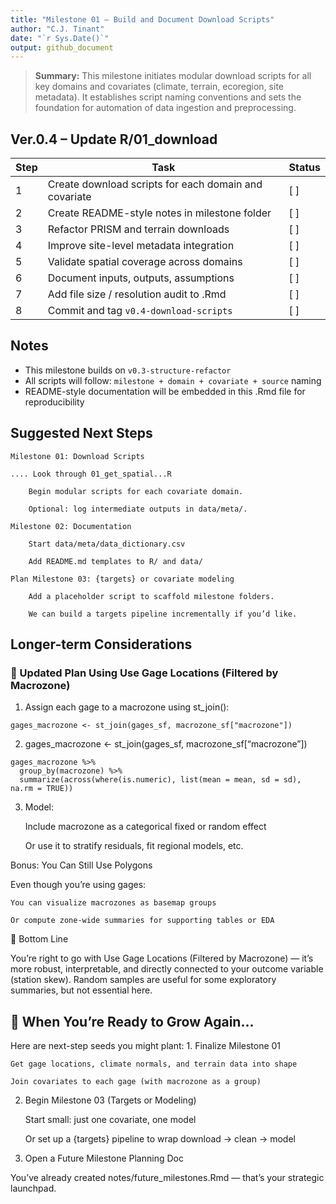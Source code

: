 ```yaml
---
title: "Milestone 01 – Build and Document Download Scripts"
author: "C.J. Tinant"
date: "`r Sys.Date()`"
output: github_document
---
```


> **Summary:** This milestone initiates modular download scripts for all key domains and covariates (climate, terrain, ecoregion, site metadata). It establishes script naming conventions and sets the foundation for automation of data ingestion and preprocessing.

## Ver.0.4 – Update R/01_download

| Step | Task                                                  | Status |
|------|-------------------------------------------------------|--------|
| 1    | Create download scripts for each domain and covariate | [ ]    |
| 2    | Create README-style notes in milestone folder         | [ ]    |
| 3    | Refactor PRISM and terrain downloads                  | [ ]    |
| 4    | Improve site-level metadata integration               | [ ]    |
| 5    | Validate spatial coverage across domains              | [ ]    |
| 6    | Document inputs, outputs, assumptions                 | [ ]    |
| 7    | Add file size / resolution audit to .Rmd              | [ ]    |
| 8    | Commit and tag `v0.4-download-scripts`                | [ ]    |

## Notes

-   This milestone builds on `v0.3-structure-refactor`
-   All scripts will follow: `milestone + domain + covariate + source` naming
-   README-style documentation will be embedded in this .Rmd file for reproducibility

## Suggested Next Steps

```         
Milestone 01: Download Scripts

.... Look through 01_get_spatial...R

    Begin modular scripts for each covariate domain.

    Optional: log intermediate outputs in data/meta/.

Milestone 02: Documentation

    Start data/meta/data_dictionary.csv

    Add README.md templates to R/ and data/

Plan Milestone 03: {targets} or covariate modeling

    Add a placeholder script to scaffold milestone folders.

    We can build a targets pipeline incrementally if you’d like.
```

## Longer-term Considerations

### 🔁 Updated Plan Using Use Gage Locations (Filtered by Macrozone)

1.  Assign each gage to a macrozone using st_join():

```         
gages_macrozone <- st_join(gages_sf, macrozone_sf["macrozone"])
```

2.  gages_macrozone \<- st_join(gages_sf, macrozone_sf["macrozone"])

```         
gages_macrozone %>%
  group_by(macrozone) %>%
  summarize(across(where(is.numeric), list(mean = mean, sd = sd), na.rm = TRUE))
```

3.  Model:

    Include macrozone as a categorical fixed or random effect

    Or use it to stratify residuals, fit regional models, etc.

Bonus: You Can Still Use Polygons

Even though you're using gages:

```         
You can visualize macrozones as basemap groups

Or compute zone-wide summaries for supporting tables or EDA
```

🧭 Bottom Line

You’re right to go with Use Gage Locations (Filtered by Macrozone) — it's more robust, interpretable, and directly connected to your outcome variable (station skew). Random samples are useful for some exploratory summaries, but not essential here.

## 🌱 When You’re Ready to Grow Again…

Here are next-step seeds you might plant: 1. Finalize Milestone 01

```         
Get gage locations, climate normals, and terrain data into shape

Join covariates to each gage (with macrozone as a group)
```

2.  Begin Milestone 03 (Targets or Modeling)

    Start small: just one covariate, one model

    Or set up a {targets} pipeline to wrap download → clean → model

3.  Open a Future Milestone Planning Doc

You've already created notes/future_milestones.Rmd — that’s your strategic launchpad.
